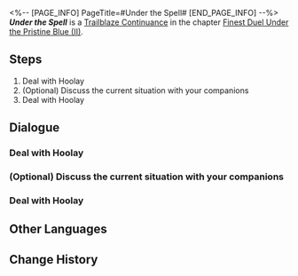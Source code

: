 <%-- [PAGE_INFO]
PageTitle=#Under the Spell#
[END_PAGE_INFO] --%>
{{Stub|Dialogue.}}
{{Mission Infobox
|id            = 2022305
|title         = 
|image         = Mission Under the Spell.png{{subst:void|<!--$UPLOAD:<<SpriteOutput/Chronicle/2022305.png>-<Mission Under the Spell.png>-<Fate's Atlas Images>>-->}}
|type          = Trailblaze Continuance
|event_name    = 
|chapter       = Finest Duel Under the Pristine Blue (II)
|requirements  = [[Trailblaze Continuance]] ''[[Comrade in Arms]]'' completed
|summary       = For the hunter, one must always remain vigilant against becoming the prey &mdash; the Merlin's Claw who had fallen into a deadly trap and the borisin wolf-head who had harbored seven centuries of grudges will face off in an unexpected battlefield for a final, to-the-death showdown!
|characters    = Feixiao; Hoolay; Trailblazer; Yanqing
|startLocation = [[The Xianzhou Luofu]] - [[<!--starting area-->]]
|world         = The Xianzhou Luofu
|area          = <!--starting area-->
|prev          = Comrade in Arms
|next          = Ebb of Past Sins
|rewards       = Trailblaze EXP*500; Stellar Jade*60; Traveler's Guide*6; Lost Crystal*6; With My Heartstring as Bow*1 { text = ''With My Heartstring as Bow'' }; Inner Beast Vanquished*1 { text = ''Inner Beast Vanquished'' }; Credit*60,000
}}
'''''Under the Spell''''' is a [[Trailblaze Continuance]] in the chapter [[Finest Duel Under the Pristine Blue (II)]].

==Steps==
# Deal with Hoolay
# (Optional) Discuss the current situation with your companions
# Deal with Hoolay

<!--
==Gameplay Notes==

--><!--
==Trial Character==

-->
==Dialogue==
{{Stub Dialogue}}
===Deal with Hoolay===
{{Mission Description|type=continuance|location=<!--to be added-->|When steel finally touches flesh, the young swordmaster emerges victorious at last, thanks to the swordsmanship skills that she has gained through diligent training and countless defeats. It is time to put the wolves behind bars once more.}}
{{Dialogue Start}}
:{{tx}}
{{Dialogue End}}

===(Optional) Discuss the current situation with your companions===
{{Dialogue Start}}
:{{tx}}
{{Dialogue End}}

===Deal with Hoolay===
{{Dialogue Start}}
:{{tx}}
{{Dialogue End}}

==Other Languages==
{{Other Languages
|en   = Under the Spell
|zhs  = 霜刃飞光，天狐迷狂
|zht  = 霜刃飛光，天狐迷狂
|ja   = 霜刃飛光、天狐の迷狂
|ko   = 번쩍이는 칼날, 혼돈에 빠진 여우
|es   = Bajo el encantamiento
|fr   = Sous le charme
|ru   = Клинок блестит, лисица ум теряет
|th   = ดาบยะเยือกปะทะจิ้งจอกคลั่ง
|vi   = Sương Nhẫn Phi Quang, Thiên Hồ Mê Cuồng
|de   = Im Bann
|id   = Cahaya Pedang Salju Menahan Kegilaan Rubah Langit
|pt   = Sob o Feitiço
}}

==Change History==
{{Change History|2.5}}
